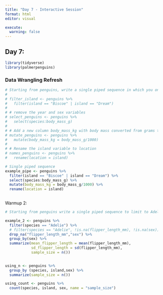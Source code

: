 ```yaml
---
title: "Day 7 - Interactive Session"
format: html
editor: visual

execute: 
  warning: false
---
```


## Day 7:

```r
library(tidyverse)
library(palmerpenguins)

```

### Data Wrangling Refresh

```r
# Starting from penguins, write a single piped sequence in which you only include penguins at dream and biscoe islands.
# 
# filter_island <- penguins %>% 
#   filter(island == "Biscoe" | island == "Dream")
# 
# # remove the year and sex variables
# select_penguins <- penguins %>% 
#   select(species:body_mass_g)
# 
# # Add a new column body_mass_kg with body mass converted from grams to kg
# mutate_penguins <- penguins %>% 
#   mutate(body_mass_kg = body_mass_g/1000)
# 
# # Rename the island variable to location
# names_penguins <- penguins %>% 
#   rename(location = island)

# Single piped sequence
example_pipe <- penguins %>% 
  filter(island == "Biscoe" | island == "Dream") %>% 
  select(species:body_mass_g) %>% 
  mutate(body_mass_kg = body_mass_g/1000) %>% 
  rename(location = island)
  
```

Warmup 2:

```r
# Starting from penguins write a single piped sequence to limit to Adelie penguins, exclude observations where flipper length is NA (drop na), group the data by sex, create a summary table that contains the mean, sd, for flipperlengths of male and female penguins.

example_2 <- penguins %>% 
  filter(species == "Adelie") %>% 
  # filter(species == "Adelie", !is.na(flipper_length_mm), !is.na(sex)) %>%
  drop_na("flipper_length_mm","sex") %>% 
  group_by(sex) %>% 
  summarize(mean_flipper_length = mean(flipper_length_mm),
            sd_flipper_length = sd(flipper_length_mm),
            sample_size = n())
  
```

```r
using_n <- penguins %>% 
  group_by (species, island,sex) %>% 
  summarize(sample_size = n())

using_count <- penguins %>% 
  count(species, island, sex, name = "sample_size")
```
